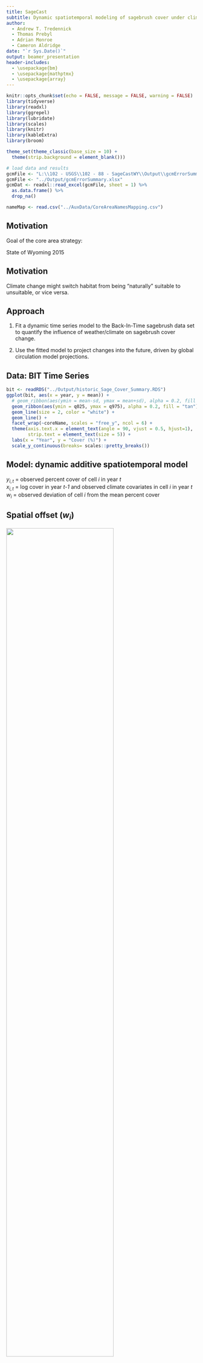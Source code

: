 ```yaml
---
title: SageCast
subtitle: Dynamic spatiotemporal modeling of sagebrush cover under climate change to support management of sage-grouse in Wyoming, USA
author: 
  - Andrew T. Tredennick
  - Thomas Prebyl
  - Adrian Monroe
  - Cameron Aldridge
date: "`r Sys.Date()`"
output: beamer_presentation
header-includes:
  - \usepackage{bm}
  - \usepackage{mathptmx}
  - \usepackage{array}
---
```


```r
knitr::opts_chunk$set(echo = FALSE, message = FALSE, warning = FALSE)
library(tidyverse)
library(readxl)
library(ggrepel)
library(lubridate)
library(scales)
library(knitr)
library(kableExtra)
library(broom)

theme_set(theme_classic(base_size = 10) +
  theme(strip.background = element_blank()))

# load data and results
gcmFile <- "L:\\102 - USGS\\102 - 88 - SageCastWY\\Output\\gcmErrorSummary.xlsx"
gcmFile <- "../Output/gcmErrorSummary.xlsx"
gcmDat <- readxl::read_excel(gcmFile, sheet = 1) %>%
  as.data.frame() %>%
  drop_na()

nameMap <- read.csv("../AuxData/CoreAreaNamesMapping.csv")
```

## Motivation

Goal of the core area strategy:
\medskip

\begin{quote}
  "...to minimize future disturbance by co-locating proposed disturbances within area already disturbed or naturally unsuitable."
\end{quote}

State of Wyoming 2015

## Motivation

Climate change might switch habitat from being "naturally" suitable to unsuitable, or vice versa.

## Approach

1. Fit a dynamic time series model to the Back-In-Time sagebrush data set to quantify the influence of weather/climate on sagebrush cover change.

1. Use the fitted model to project changes into the future, driven by global circulation model projections.

## Data: BIT Time Series

```r
bit <- readRDS("../Output/historic_Sage_Cover_Summary.RDS")
ggplot(bit, aes(x = year, y = mean)) +
  # geom_ribbon(aes(ymin = mean-sd, ymax = mean+sd), alpha = 0.2, fill = "tan") +
  geom_ribbon(aes(ymin = q025, ymax = q975), alpha = 0.2, fill = "tan") +
  geom_line(size = 2, color = "white") +
  geom_line() +
  facet_wrap(~coreName, scales = "free_y", ncol = 6) +
  theme(axis.text.x = element_text(angle = 90, vjust = 0.5, hjust=1),
        strip.text = element_text(size = 5)) +
  labs(x = "Year", y = "Cover (%)") +
  scale_y_continuous(breaks= scales::pretty_breaks())
```

## Model: dynamic additive spatiotemporal model

$y_{i,t}$ = observed percent cover of cell *i* in year *t*  
$x_{i,t}$ = log cover in year *t-1* and observed climate covariates in cell *i* in year *t*  
$w_{i}$ = observed deviation of cell *i* from the mean percent cover  

\begin{equation}
y_{i,t} \sim \text{Poisson}(\text{exp}(\mu_{i,t}))
\end{equation}


\begin{equation}
\label{eq:regression}
\mu_{i,t} = \bm{\beta} x'_{i,t} + \gamma_{t} + w_{i}
\end{equation}

## Spatial offset ($w_{i}$)

![](offsetPlot_NorthLaramie.jpg){width=75%}

## Climate covariates

- Average spring-through-summer* precipitation
- Average spring-through-summer temperature

\medskip
\* March 1 through August 31 for each year *t*

## Climate change projections


```r
gcmLong <- gcmDat %>%
  dplyr::select(GCM, relErr, relErrTas, relErrPr) %>%
  mutate(relErr = relErr / 2) %>%
  tidyr::pivot_longer(cols = c("relErr", "relErrTas", "relErrPr"),
                      names_to = "errStat",
                      values_to = "error")

errLabs <- c("Combined", "Temperature", "Precipitation")
names(errLabs) <- c("relErr", "relErrTas", "relErrPr")

ranks <- gcmLong %>%
  ggplot() +
  geom_col(aes(reorder(GCM, error), y=error), width = 0.2, fill = "darkblue", color = "darkblue") +
  facet_wrap(~errStat, nrow = 3, scales = "free_y",
             labeller = labeller(errStat = errLabs)) +
  xlab("Global Circulation Model") +
  ylab("Relative error (E*)") +
  scale_y_continuous(limits = c(0,1)) +
  theme(axis.text.x = element_text(angle = 45, vjust = 1, hjust=1)) +
  ggtitle("A")
```


```r
climate <- read.csv("../AuxData/CMIP6_future_by_core.csv") %>%
  filter(coreName == "Greater South Pass 1") %>%
  pivot_longer(cols = c("pr", "tas")) %>%
  mutate(group = paste0(source_id, experiment_id)) %>%
  mutate(name = case_when(name == "pr" ~ "Precipitation (mm)",
                          TRUE ~ "Temperature (deg. C)"))

gcms <- unique(climate$source_id)
gcmWeights <- gcmLong %>%
  filter(GCM %in% gcms) %>%
  filter(errStat == "relErr") %>%
  mutate(weight = 1 - error) %>%
  rename("source_id" = GCM) %>%
  dplyr::select(source_id,  weight)

climateMeans <- climate %>%
  left_join(gcmWeights, by = "source_id") %>% 
  drop_na() %>%
  group_by(year, name, experiment_id) %>%
  mutate(weight = weight / sum(weight)) %>%
  ungroup() %>%
  dplyr::select(source_id, year, experiment_id, name, value, weight) %>%
  mutate(w = value*weight) %>%
  group_by(year, experiment_id, name) %>%
  summarise(WeightedMeanValue = sum(w))


cols <- RColorBrewer::brewer.pal(7, "YlOrRd")[c(3,5,7)]
cols <- c("darkblue", cols)
examp <- ggplot(climate, aes(x = year, y = value)) +
  geom_line(alpha = 0.1, aes(group = group, color = experiment_id)) +
  geom_line(data = climateMeans, aes(x = year, y = WeightedMeanValue, color = experiment_id), size = 1) +
  # stat_smooth(aes(color = experiment_id),
  #             method = "lm", se = FALSE, size = 1) +
  facet_wrap(~name, scales = "free_y", ncol = 1) +
  scale_color_manual(values = cols, name = NULL) +
  labs(x = "Year", y = "Covariate value") +
  theme(legend.position = "bottom") +
  ggtitle("B")

cowplot::plot_grid(ranks, examp, ncol = 2)
```

## Sagebrush cover targets

Average cover across all active nesting and summer habitat at 100m resolution

```r
nameMap %>%
  group_by(Region) %>%
  summarise(NestingTarget = paste0(unique(NestingTarget), "%"),
            SummerTarget = paste0(unique(SummerTarget), "%")) %>%
  knitr::kable()
```


## Results: equilibrium cover

```r
obscover <- read.csv("../Output/historic_Sage_Cover_Summary.csv") %>%
  group_by(coreName) %>%
  summarise(MeanCover = mean(mean)) %>%
  mutate(NameNoSep = gsub(" ", "", coreName)) %>%
  left_join(nameMap)

allpostdirs <- list.files("../Output/MCMC/")
allposts <- tibble()
for(d in allpostdirs) {
  f <- paste0("../Output/MCMC/", d, "/MCMC.RDS")
  if(file.exists(f)) {
    tmp <- readRDS(f)
    cover <- exp(tmp[ , "Beta[1]"] / (1 - tmp[,"Beta[2]"]))
    df <- data.frame(CoreArea = d,
                     Cover = cover)
    allposts <- bind_rows(allposts, df)
  }
}

allposts <- allposts %>%
  rename("NameNoSep" = CoreArea) %>%
  left_join(nameMap)

ggplot(allposts, aes(x = Cover)) +
  geom_density(color = NA, fill = "tan", adjust = 2) +
  geom_vline(data = obscover, aes(xintercept = MeanCover)) +
  facet_wrap(~Abbreviation, scales = "free") +
  labs(x = "Average equilibrium cover (%)", y = NULL) +
  theme(axis.line.y = element_blank(),
        axis.text.y = element_blank(),
        axis.ticks.y = element_blank()) +
  scale_x_continuous(breaks = scales::pretty_breaks(3))
```


## Results: Climate sensitivity

```r
path <- "../Output/Sensitivities/"
coreAreas <- list.files(path)
sensDf <- tibble()
for(area in coreAreas) {
  tmp <- readRDS(paste0(path, area, "/LogChangeSensitivity.RDS"))
  sensDf <- sensDf %>%
    bind_rows(tmp)
}

sensSummaries <- sensDf %>%
  mutate(Driver = case_when(
    Driver == "Precipitation" ~ "Ppt.",
    Driver == "Temperature" ~ "Temp.",
    TRUE ~ "Both"
  )) %>%
  group_by(CoreName, Driver) %>%
  summarise(Mean = mean(Sensitivity),
            Lower = quantile(Sensitivity, 0.025),
            Upper = quantile(Sensitivity, 0.975),
            Min = min(Sensitivity),
            Max = max(Sensitivity),
            .groups = "drop")

ciWidths <- sensSummaries %>%
  filter(Driver != "Both") %>%
  mutate(Width = Upper - Lower) %>%
  group_by(Driver) %>%
  summarise(MeanWidth = round(mean(Width), 3))
```

```r

pal <- RColorBrewer::brewer.pal(7, name = "BrBG")
pal[4] <- "grey80" 
scale_color_fermenter_custom <- function(pal, na.value = "grey50", guide = "coloursteps", aesthetics = "color", ...) {
  binned_scale("color", "fermenter", ggplot2:::binned_pal(scales::manual_pal(unname(pal))), na.value = na.value, guide = guide, ...)  
}

drives <- c("Temp.", "Ppt.")
labs <- c("Temperature", "Precipitation")
plotList <- list()
for(i in 1:length(drives)) {
  ylab <- paste(labs[i], "sensitivity")
  tmp <- sensSummaries %>%
    filter(Driver == drives[i]) %>%
    rename("NameNoSep" = CoreName) %>%
    left_join(nameMap, by = "NameNoSep") %>%
    mutate(CoreName = Abbreviation) %>%
    filter(CoreName != "Sdsk")
    # mutate(CoreName = paste0(Abbreviation, ": ", Name))
  tp <- ggplot(tmp, aes(x = reorder(CoreName, Mean), color = Mean)) +
    geom_hline(aes(yintercept = 0), linetype = 2) +
    geom_errorbar(aes(ymin = Min, ymax= Max), width = 0.3, size = 0.3) +
    geom_errorbar(aes(ymin = Lower, ymax = Upper), width = 0, size = 1) +
    geom_errorbar(aes(ymin = Mean, ymax = Mean), width = 0.6, size = 0.75) +
    # geom_point(aes(y = Mean)) +
    scale_color_fermenter_custom(pal, name = paste0(labs[i],"\nsensitivity"),
                         breaks = seq(-0.25,0.25,by = 0.1),
                         limits = c(-1, 1)) +
  
    # scale_color_fermenter(palette = "BrBG", 
    #                      direction = 1,
    #                      name = paste0(labs[i],"\nsensitivity"),
    #                      breaks = seq(-0.25,0.25,by = 0.1),
    #                      limits = c(-1, 1)) +
    labs(x = NULL, y = ylab) +
    ggtitle(LETTERS[i+2])+
    coord_flip() +
    guides(color = FALSE) +
    theme(axis.text.y = element_text(size = 5))
  plotList[[i]] <- tp
}

maps <- readRDS("../Output/sensitivityPlotList.RDS")

cowplot::plot_grid(maps[[1]], plotList[[1]],  maps[[2]], plotList[[2]],
                   nrow = 2, align = "h", rel_widths = c(1.5, 1, 1.5, 1))

```

## Results: Climate sensitivities

```r

senScatter1 <- sensSummaries %>%
  filter(Driver == "Temp.") %>%
  dplyr::select(CoreName, Mean, Lower, Upper) %>%
  rename("y" = Mean,
         "ymin" = Lower,
         "ymax" = Upper)
senScatter2 <- sensSummaries %>%
  filter(Driver == "Ppt.") %>%
  dplyr::select(CoreName, Mean, Lower, Upper) %>%
  rename("x" = Mean,
         "xmin" = Lower,
         "xmax" = Upper)
sensScatter <- left_join(senScatter1, senScatter2) %>%
  mutate(ys = sign(y),
         xs = sign(x)) %>%
  mutate(Quadrant = case_when(ys == 1 & xs == 1 ~ "B",
                              ys == 1 & xs == -1 ~ "A",
                              ys == -1 & xs == 1 ~ "D",
                              ys == -1 & xs == -1 ~ "C")) %>%
  group_by(Quadrant) %>%
  mutate(N = n()) %>%
  mutate(lab = paste0(Quadrant, " (n = ", N, ")")) %>%
  drop_na()

# Add in abbreviations
sensScatter <- sensScatter %>%
  rename("NameNoSep" = CoreName) %>%
  left_join(nameMap, by = "NameNoSep") %>%
  mutate(CoreName = Abbreviation) %>%
  filter(CoreName != "Sdsk")

set.seed(1)
ggplot(data = sensScatter, aes(x = x, y = y)) +
  geom_vline(aes(xintercept = 0), linetype = 2, color = "tan") +
  geom_hline(aes(yintercept = 0), linetype = 2, color = "tan") +
  geom_errorbar(aes(ymin = ymin, ymax = ymax), color = "darkblue") +
  geom_errorbarh(aes(xmin = xmin, xmax = xmax), color = "darkblue") +
  geom_label_repel(aes(label = CoreName), size = 2, label.size = NA, fill = "white", color = "grey60") +
  geom_point(color = "dodgerblue") +
  facet_wrap(~lab, scales = "free") +
  labs(x = "Sensitivity to precipitation", y = "Sensitivity to temperature") +
  theme(strip.text = element_text(angle = 0, hjust = 0, face = "bold"))
```

## Average posterior effects

*Removed Seedskadee

```r
mcmcDir <- "../Output/MCMC/"
subDirs <- list.files(mcmcDir)
mcmcList <- list()

paramLabs <- c("Intercept", "Dens. dep.", "Precip.", "Temp.", "Temporal var.")
paramLabs <- factor(paramLabs, levels = paramLabs)
    
for(doArea in subDirs) {
   tmp <- readRDS(paste0(mcmcDir, doArea, "/MCMC.RDS"))
   mcmcList[[doArea]] <- tmp
}

all <- mcmcList
mcmcList[["Seedskadee"]] <- NULL
# mcmcList[["Powder"]] <- NULL

precipList <- lapply(mcmcList, function(x) x[,3])
precipMat <- matrix(unlist(precipList), ncol = length(precipList), byrow = FALSE)
precipPost <- apply(precipMat, 1, mean)

tempList <- lapply(mcmcList, function(x) x[,4])
tempMat <- matrix(unlist(tempList), ncol = length(tempList), byrow = FALSE)
tempPost <- apply(tempMat, 1, mean)

overallPosts <- tibble(
   `(a) Precipitation` = precipPost,
   `(b) Temperature` = tempPost
) %>%
   mutate(Iteration = 1:n()) %>%
   pivot_longer(cols = c("(a) Precipitation", "(b) Temperature"),
                names_to = "Parameter", values_to = "Value")

ggplot(overallPosts, aes(x = Value)) +
   geom_histogram(aes(y = ..density..), fill = "grey35") +
   facet_wrap(~Parameter, scales = "free") +
   labs(x = "Averaged effect size", y = "Averaged posterior density") +
   theme_classic(base_size = 18) +
   theme(strip.text = element_text(angle = 0, hjust = 0, face = "bold"),
         strip.background = element_blank())
```


## Projections of sagebrush cover

![](ForecastExample.JPG){width=100%}

## Projections of sagebrush cover

```r

d <- "../Output/ForecastSummaries/"
allfiles <- list.files(d)
summaryFiles <- allfiles[grep("summaries", allfiles)]

forecasts <- tibble()
for(f in summaryFiles) {
  name <- unlist(strsplit(f, "-"))[1]
  scen <- unlist(strsplit(f, "-"))[5]
  scen <- unlist(strsplit(scen, "[.]"))[1]
  tmp <- read.csv(paste0("../Output/ForecastSummaries/", f)) %>%
    # mutate_at(vars(-Year), truncit) %>%
    mutate(CoreArea = name,
           Scenario = scen)
  forecasts <- bind_rows(forecasts, tmp)
}

forecasts <- forecasts %>%
  mutate(CalYear = 2018+Year) %>%
  mutate() %>%
  filter(CalYear <= 2080) %>%
  rename("NameNoSep" = CoreArea) %>%
  left_join(nameMap, by = "NameNoSep") %>%
  filter(Abbreviation != "Sdsk")

timePoints <- forecasts %>%
  filter(CalYear %in% c(2020, 2040, 2060, 2080))

cols <- RColorBrewer::brewer.pal(7, "YlOrRd")[c(3,5,7)]

ggplot(forecasts, aes(x = CalYear, y = MeanCover,
                      color = Scenario, fill = Scenario)) +
  geom_ribbon(aes(ymin = LL95, ymax = UL95), alpha = 0.05, color = NA) +
  geom_ribbon(aes(ymin = LL68, ymax = UL68), alpha = 0.1, color = NA) +
  geom_line(alpha = 0.3) +
  geom_errorbar(data = timePoints, aes(ymin = LL95, ymax = UL95),
                size = 0.4,
                width = 0,
                position = position_dodge(width = 8)) +
  geom_errorbar(data = timePoints, aes(ymin = LL68, ymax = UL68),
                size = 1,
                width = 0,
                position = position_dodge(width = 8)) +
  scale_color_manual(values = cols, name = NULL) +
  scale_fill_manual(values = cols, name = NULL) +
  labs(x = "Year", y = "Sagebrush cover (%)") +
  guides(fill = FALSE) +
  facet_wrap(~Abbreviation, scales = "free_y") +
  theme(axis.text.x = element_text(angle = 45, vjust = 1, hjust=1),
        axis.text.y = element_text(size = 6),
        strip.text = element_text(size = 8),
        legend.position = "bottom") +
  labs(x = "Year", y = "Cover (%)") +
  scale_y_continuous(breaks= scales::pretty_breaks())
```


## Projections of sagebrush cover: nesting targets

```r
d <- "../Output/ForecastSummaries"
allfiles <- list.files(d)
summaryFiles <- allfiles[grep("summaries", allfiles, invert = TRUE)]

props <- tibble()
for(f in summaryFiles) {
  name <- unlist(strsplit(f, "-"))[1]
  scen <- unlist(strsplit(f, "-"))[5]
  scen <- unlist(strsplit(scen, "[.]"))[1]
  tmp <- read.csv(paste0("../Output/ForecastSummaries/", f)) %>%
    mutate(CoreArea = name,
           Scenario = scen)
  props <- bind_rows(props, tmp)
}

props <- props %>%
  mutate(CalYear = 2018+Year) %>%
  group_by(CalYear, Scenario, CoreArea, TargetType) %>%
  summarise(MeanProp = mean(Proportion),
            LL95 = quantile(Proportion, 0.025),
            UL95 = quantile(Proportion, 0.975),
            LL68 = quantile(Proportion, 0.16),
            UL68 = quantile(Proportion, 0.84),
            .groups = "drop") %>%
  rename("NameNoSep" = CoreArea) %>%
  left_join(nameMap)

ggplot(props %>% filter(TargetType == "nesting"), aes(x = CalYear, y = MeanProp,
                      color = Scenario, fill = Scenario)) +
  geom_hline(aes(yintercept = 0.25), color = "grey35", linetype = 2) +
  geom_ribbon(aes(ymin = LL95, ymax = UL95), alpha = 0.2, color = NA) +
  geom_ribbon(aes(ymin = LL68, ymax = UL68), alpha = 0.5, color = NA) +
  geom_line(size = 1) +
  scale_color_manual(values = cols, name = NULL) +
  scale_fill_manual(values = cols, name = NULL) +
  labs(x = "Year", y = "Proportion of cells above target") +
  facet_wrap(~Abbreviation, scales = "free_y") +
  theme(axis.text.x = element_text(angle = 45, vjust = 1, hjust=1),
        axis.text.y = element_text(size = 6),
        strip.text = element_text(size = 8),
        legend.position = "bottom") +
  scale_y_continuous(breaks= scales::pretty_breaks()) +
  coord_cartesian(ylim = c(0,1))
```

## Projections of sagebrush cover: summer targets

```r
ggplot(props %>% filter(TargetType == "summer"), aes(x = CalYear, y = MeanProp,
                      color = Scenario, fill = Scenario)) +
  geom_hline(aes(yintercept = 0.25), color = "grey35", linetype = 2) +
  geom_ribbon(aes(ymin = LL95, ymax = UL95), alpha = 0.2, color = NA) +
  geom_ribbon(aes(ymin = LL68, ymax = UL68), alpha = 0.5, color = NA) +
  geom_line(size = 1) +
  scale_color_manual(values = cols, name = NULL) +
  scale_fill_manual(values = cols, name = NULL) +
  labs(x = "Year", y = "Proportion of cells above target") +
  facet_wrap(~Abbreviation, scales = "free_y") +
  theme(axis.text.x = element_text(angle = 45, vjust = 1, hjust=1),
        axis.text.y = element_text(size = 6),
        strip.text = element_text(size = 8),
        legend.position = "bottom") +
  scale_y_continuous(breaks= scales::pretty_breaks()) +
  coord_cartesian(ylim = c(0,1))
```

## Conclusions

- Climate change is likely to benefit more than hurt sagebrush ecosystems in Wyoming
  + Positive effect of temperature and temperature increasing
  + Negative effect of precipitation, but precipitation projected to remain the same
- Few, if any, "lost causes"
- Sage-grouse core area strategy still viable under climate change
